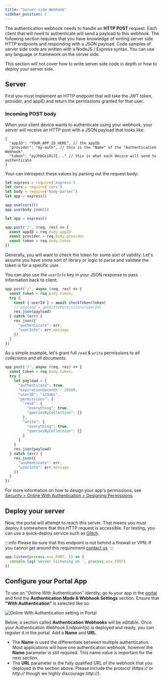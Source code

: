 ```yaml
---
title: "Server-side Webhook"
sidebar_position: 2
---
```




The authentication webhook needs to handle an __HTTP POST__ request. Each client
that will need to authenticate will send a payload to this webhook. The
following section requires that you have knowledge of writing server side HTTP
endpoints and responding with a JSON payload. Code samples of server side code
are written with a NodeJS / Express syntax. You can use any language or
framework on the server side. 

This section will not cover how to write server side code in depth or how to
deploy your server side. 

## Server 

First you must implement an HTTP endpoint that will take the JWT token, provider,
and appID and return the permissions granted for that user. 

### Incoming POST body

When your client device wants to authenticate using your webhook, your server will
receive an HTTP post with a JSON payload that looks like:

```jsonc 
{
  "appID": "YOUR_APP_ID_HERE", // the appID
  "provider": "my-auth", // this is the "Name" of the "Authentication Webhook"
  "token": "eyJhbGciOiJI..." // this is what each device will send to authenticate
}
```

Your can introspect these values by parsing out the request body:

```js
let express = require('express')
let cors = require('cors')
let body = require('body-parser')
let app = express()

app.use(cors())
app.use(body.json())

let app = express()

app.post('/', (req, res) => {
  const appID = req.body.appID
  const provider = req.body.provider
  const token = req.body.token
})
```

Generally, you will want to check the token for some sort of validity. Let's
assume you have some sort of library or logic to parse and validate the token is
for a specific user. 

You can also use the `userInfo` key in your JSON response to
pass information back to client.

```js
app.post('/', async (req, res) => {
  const token = req.body.token;
  try {
    const { userId } = await checkToken(token)
    // payload = getDittoPermissions(userId)
    res.json(payload)
  } catch (err) {
    res.json({
      "authenticate": err,
      "userInfo": err.message
    }) 
  }
})
```

As a simple example, let's grant full `read` & `write` permissions to _all
collections_ and _all documents_. 

```js
app.post('/', async (req, res) => {
  const token = req.body.token;
  try {
    let payload = {
      "authenticate": true,
      "expirationSeconds": 28800,
      "userID": "123abc",
      "permissions": {
        "read": {
          "everything": true,
          "queriesByCollection": {}
        },
        "write": {
          "everything": true,
          "queriesByCollection": {}
        }
      }
    }
    res.json(payload)
  } catch (err) {
    res.json({
      "authenticate": err,
      "userInfo": err.message
    }) 
  }
})

```

For more information on how to design your app's permissions, see [Security > Online With Authentication > Designing
Permissions](/security/online-with-authentication/designing-permissions).

## Deploy your server

Now, the portal will attempt to reach this server. That means you must deploy it
somewhere that this HTTP request is accessible. For testing, you
can use a quick-deploy service such as [Glitch](https://glitch.com/).

:::info
Please be sure that this endpoint is not behind a firewall or VPN.  If you
cannot get around this requirement [contact us](mailto:contact@ditto.live). 
:::

```js
app.listen(process.env.PORT, () => {
  console.log('server listening on ', process.env.PORT)
})
```

## Configure your Portal App

To use an "Online With Authentication" identity, go to your app in the [portal](https://portal.ditto.live/) and find the __Authentication Mode & Webhook Settings__ section. Ensure that __"With Authentication"__ is selected like so:

![Online With Authentication setting in Portal](./portal-with-authentication-setting.png)

Below, a section called __Authentication Webhooks__ will be editable. Once your Authentication Webhook Endpoint(s) is deployed and ready, you can register it in the portal. Add a __Name__ and __URL__. 

* The __Name__ is used the differentiate between multiple authentication. Most applications will have one authentication webhook, however the __Name__ parameter is still required. This name value is important for the next section.
* The __URL__ parameter is the fully qualified URL of the webhook that you deployed in the section above. Please include the protocol (_https:// or http://_ though we highly discourage
_http://_).

